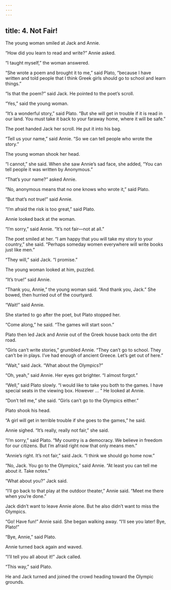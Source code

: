 ```yaml
---
---
---
```

title: 4. Not Fair!
---



The young woman smiled at Jack and Annie.

“How did you learn to read and write?” Annie asked.

“I taught myself,” the woman answered.

“She wrote a poem and brought it to me,” said Plato, “because I have written and told people that I think Greek girls should go to school and learn things.”

“Is that the poem?” said Jack. He pointed to the poet’s scroll.



“Yes,” said the young woman.

“It’s a wonderful story,” said Plato. “But she will get in trouble if it is read in our land. You must take it back to your faraway home, where it will be safe.”

The poet handed Jack her scroll. He put it into his bag.

“Tell us your name,” said Annie. “So we can tell people who wrote the story.”

The young woman shook her head.

“I cannot,” she said. When she saw Annie’s sad face, she added, “You can tell people it was written by Anonymous.”

“That’s your name?” asked Annie.

“No, anonymous means that no one knows who wrote it,” said Plato.

“But that’s not true!” said Annie.

“I’m afraid the risk is too great,” said Plato.

Annie looked back at the woman.

“I’m sorry,” said Annie. “It’s not fair—not at all.”

The poet smiled at her. “I am happy that you will take my story to your country,” she said. “Perhaps someday women everywhere will write books just like men.”

“They will,” said Jack. “I promise.”

The young woman looked at him, puzzled.

“It’s true!” said Annie.

“Thank you, Annie,” the young woman said. “And thank you, Jack.” She bowed, then hurried out of the courtyard.

“Wait!” said Annie.

She started to go after the poet, but Plato stopped her.

“Come along,” he said. “The games will start soon.”

Plato then led Jack and Annie out of the Greek house back onto the dirt road.

“Girls can’t write stories,” grumbled Annie. “They can’t go to school. They can’t be in plays. I’ve had enough of ancient Greece. Let’s get out of here.”

“Wait,” said Jack. “What about the Olympics?”

“Oh, yeah,” said Annie. Her eyes got brighter. “I almost forgot.”

“Well,” said Plato slowly. “I would like to take you both to the games. I have special seats in the viewing box. However … ” He looked at Annie.

“Don’t tell me,” she said. “Girls can’t go to the Olympics either.”

Plato shook his head.

“A girl will get in terrible trouble if she goes to the games,” he said.

Annie sighed. “It’s really, really not fair,” she said.

“I’m sorry,” said Plato. “My country is a democracy. We believe in freedom for our citizens. But I’m afraid right now that only means men.”

“Annie’s right. It’s not fair,” said Jack. “I think we should go home now.”

“No, Jack. You go to the Olympics,” said Annie. “At least you can tell me about it. Take notes.”

“What about you?” Jack said.

“I’ll go back to that play at the outdoor theater,” Annie said. “Meet me there when you’re done.”

Jack didn’t want to leave Annie alone. But he also didn’t want to miss the Olympics.

“Go! Have fun!” Annie said. She began walking away. “I’ll see you later! Bye, Plato!”

“Bye, Annie,” said Plato.

Annie turned back again and waved.

“I’ll tell you all about it!” Jack called.

“This way,” said Plato.

He and Jack turned and joined the crowd heading toward the Olympic grounds.